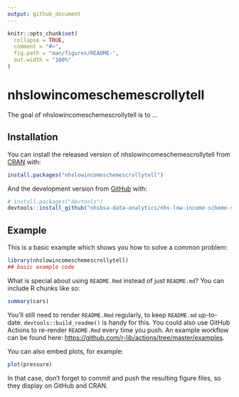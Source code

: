 ```yaml
---
output: github_document
---
```


<!-- README.md is generated from README.Rmd. Please edit that file -->

```r
knitr::opts_chunk$set(
  collapse = TRUE,
  comment = "#>",
  fig.path = "man/figures/README-",
  out.width = "100%"
)
```

# nhslowincomeschemescrollytell

<!-- badges: start -->
<!-- badges: end -->

The goal of nhslowincomeschemescrollytell is to ...

## Installation

You can install the released version of nhslowincomeschemescrollytell from [CRAN](https://CRAN.R-project.org) with:

``` r
install.packages("nhslowincomeschemescrollytell")
```

And the development version from [GitHub](https://github.com/) with:

``` r
# install.packages("devtools")
devtools::install_github("nhsbsa-data-analytics/nhs-low-income-scheme-scrollytell")
```
## Example

This is a basic example which shows you how to solve a common problem:

```r
library(nhslowincomeschemescrollytell)
## basic example code
```

What is special about using `README.Rmd` instead of just `README.md`? You can include R chunks like so:

```r
summary(cars)
```

You'll still need to render `README.Rmd` regularly, to keep `README.md` up-to-date. `devtools::build_readme()` is handy for this. You could also use GitHub Actions to re-render `README.Rmd` every time you push. An example workflow can be found here: <https://github.com/r-lib/actions/tree/master/examples>.

You can also embed plots, for example:

```r
plot(pressure)
```

In that case, don't forget to commit and push the resulting figure files, so they display on GitHub and CRAN.
